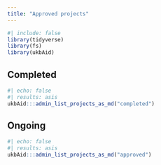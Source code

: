 ```yaml
---
title: "Approved projects"
---
```


```r
#| include: false
library(tidyverse)
library(fs)
library(ukbAid)
```

## Completed

```r
#| echo: false
#| results: asis
ukbAid:::admin_list_projects_as_md("completed")
```

## Ongoing

```r
#| echo: false
#| results: asis
ukbAid:::admin_list_projects_as_md("approved")
```
